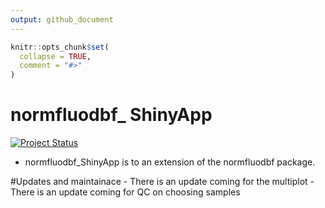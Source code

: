```yaml
---
output: github_document
---
```


<!-- README.md is generated from README.Rmd. Please edit that file -->

```r
knitr::opts_chunk$set(
  collapse = TRUE,
  comment = "#>"
)
```

# normfluodbf\_ ShinyApp

[![Project Status](https://www.repostatus.org/badges/latest/wip.svg)](https://github.com/AlphaPrime7/normfluodbf_ShinyApp/graphs/commit-activity)

- normfluodbf_ShinyApp is to an extension of the normfluodbf package.

#Updates and maintainace 
- There is an update coming for the multiplot 
- There is an update coming for QC on choosing samples

